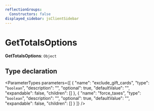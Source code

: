 ```yaml
---
reflectionGroups:
  Constructors: false
displayed_sidebar: jsClientSidebar
---
```



# GetTotalsOptions

 **GetTotalsOptions**: `Object`

## Type declaration

<ParameterTypes parameters={[
  {
    "name": "exclude_gift_cards",
    "type": "`boolean`",
    "description": "",
    "optional": true,
    "defaultValue": "",
    "expandable": false,
    "children": []
  },
  {
    "name": "force_taxes",
    "type": "`boolean`",
    "description": "",
    "optional": true,
    "defaultValue": "",
    "expandable": false,
    "children": []
  }
]} />
